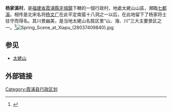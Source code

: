 '''杨家溪村'''，是[[福建省|福建省]][[霞浦縣|霞浦縣]][[牙城鎮|牙城鎮]]下轄的一個行政村，地處太姥山山區，瀕臨[[七都溪|七都溪]]。相传是北宋名将[[杨文广|杨文广]]在此平定南蛮十八洞之一以后，在此地留下了杨家将士驻守而得名。其川景幽美，是当地太姥山名胜区里“山、海、川”三大主要景区之一。<ref>{{cite web|url=http://fj.sina.com.cn/city/ningde/picture/2012-06-19/1432190.html|date=2012年6月19日|title=杨家溪|publisher=新浪|access-date=2013-07-18|archive-date=2020-06-03|archive-url=https://web.archive.org/web/20200603215600/http://fj.sina.com.cn/city/ningde/picture/2012-06-19/1432190.html|dead-url=no}}</ref>[[File:Spring_Scene_at_Xiapu_(28037409840).jpg|thumb]]

==参见==
*[[太姥山|太姥山]]

==外部链接==
{{reflist}}

[[Category:霞浦县行政区划|Category:霞浦县行政区划]]